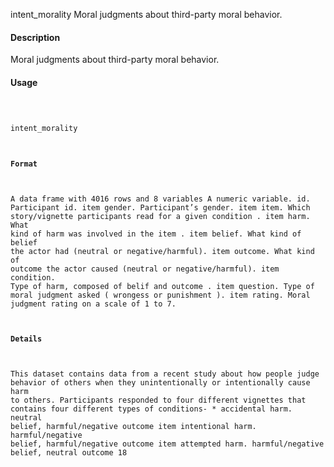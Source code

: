 

intent_morality
Moral judgments about third-party moral behavior.

#### Description

Moral judgments about third-party moral behavior.

#### Usage
<pre><code>

intent_morality

#### Format

A data frame with 4016 rows and 8 variables
A numeric variable.  id. Participant id.
item  gender. Participant’s gender.
item  item. Which story/vignette participants read for a given
condition
.
item  harm. What kind of harm was involved in the
item
.
item  belief. What kind of belief the actor had (neutral or negative/harmful).
item  outcome. What kind of outcome the actor caused (neutral or negative/harmful).
item  condition. Type of harm, composed of
belif
and
outcome
.
item  question. Type of moral judgment asked (
wrongess
or
punishment
).
item  rating. Moral judgment rating on a scale of 1 to 7.

#### Details
This dataset contains data from a recent study about how people judge behavior of others when they
unintentionally or intentionally cause harm to others.
Participants responded to four different vignettes that contains four different types of conditions-
*   accidental harm. neutral belief, harmful/negative outcome
item  intentional harm. harmful/negative belief, harmful/negative outcome
item  attempted harm. harmful/negative belief, neutral outcome
18
